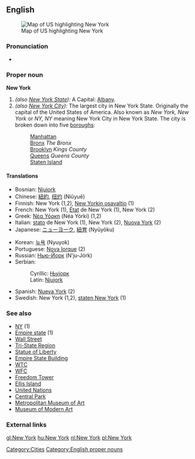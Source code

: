 {{wikipedia}}
==English==
[[Image:map of USA highlighting New York.png|thumb|right|Map of US highlighting New York]]
===Pronunciation===
*{{audio|en-us-New York.ogg|Audio (US)}}

===Proper noun===
'''New York'''
# ''(also [[New York State]]):'' A {{USstate}} Capital: [[Albany]].
# ''(also [[New York City]]):'' The largest city in New York State. Originally the capital of the United States of America. Also known as ''New York, New York'' or ''NY, NY'' meaning New York City in New York State. The city is broken down into five [[borough]]s:
#:[[Manhattan]]
#:[[Bronx]] ''The Bronx''
#:[[Brooklyn]] ''Kings County''
#:[[Queens]] ''Queens County''
#:[[Staten Island]]
[[Category:Cities]]

====Translations====
{{top}}
*Bosnian: [[Njujork]] {{m}}
*Chinese: [[紐約]], [[纽约]] (Niǔyuē)
*Finnish: New York (1,2), [[New Yorkin osavaltio]] (1)
*French: New York (1), [[état|État]] de New York {{m}} (1), New York (2)
*Greek: [[Νέα Υόρκη]] (Néa Yórki) {{f}} (1,2)
*Italian: [[stato]] de New York {{m}} (1), New York {{f}} (2), [[Nuova York]] {{f}} (2)
*Japanese: [[ニューヨーク]], [[紐育]] (Nyūyōku)
{{mid}}
*Korean: [[뉴욕]] (Nyuyok)
*Portuguese: [[Nova Iorque]] {{f}} (2)
*Russian: [[Нью-Йорк]] (N’ju-Jórk) {{m}}
*Serbian:
*:Cyrillic: [[Њујорк]] {{m}}
*:Latin: [[Njujork]] {{m}}
*Spanish: [[Nueva York]] {{f}} (2)
*Swedish: New York (1,2), [[staten New York]] (1)
{{bottom}}

===See also===
*[[NY]] (1)
*[[Empire state]] (1)
*[[Wall Street]]
*[[Tri-State Region]]
*[[Statue of Liberty]]
*[[Empire State Building]]
*[[WTC]]
*[[WFC]]
*[[Freedom Tower]]
*[[Ellis Island]]
*[[United Nations]]
*[[Central Park]]
*[[Metropolitan Museum of Art]]
*[[Museum of Modern Art]]

===External links===
{{pedialite}}

[[gl:New York]]
[[hu:New York]]
[[nl:New York]]
[[pl:New York]]

[[Category:English proper nouns]]